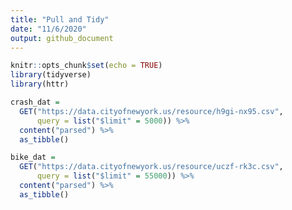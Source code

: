 ```yaml
---
title: "Pull and Tidy"
date: "11/6/2020"
output: github_document
---
```


```r
knitr::opts_chunk$set(echo = TRUE)
library(tidyverse)
library(httr)
```

```r

crash_dat = 
  GET("https://data.cityofnewyork.us/resource/h9gi-nx95.csv", 
      query = list("$limit" = 5000)) %>% 
  content("parsed") %>%
  as_tibble()

```

```r

bike_dat = 
  GET("https://data.cityofnewyork.us/resource/uczf-rk3c.csv", 
      query = list("$limit" = 55000)) %>% 
  content("parsed") %>%
  as_tibble()

```


